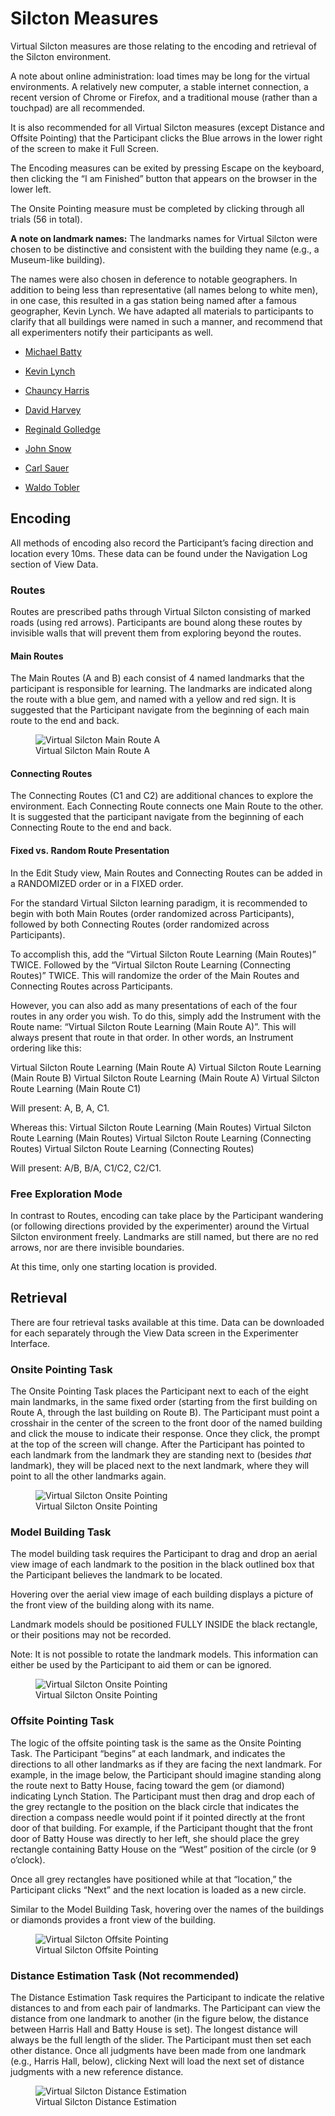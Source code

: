 # Silcton Measures

Virtual Silcton measures are those relating to the encoding and retrieval of the Silcton environment. 

A note about online administration: load times may be long for the virtual environments. A relatively new computer, a stable internet connection, a recent version of Chrome or Firefox, and a traditional mouse (rather than a touchpad) are all recommended. 

It is also recommended for all Virtual Silcton measures (except Distance and Offsite Pointing) that the Participant clicks the Blue arrows in the lower right of the screen to make it Full Screen.

The Encoding measures can be exited by pressing Escape on the keyboard, then clicking the "I am Finished" button that appears on the browser in the lower left. 

The Onsite Pointing measure must be completed by clicking through all trials (56 in total). 

**A note on landmark names:**
The landmarks names for Virtual Silcton were chosen to be distinctive and consistent with the building they name (e.g., a Museum-like building). 

The names were also chosen in deference to notable geographers. In addition to being less than representative (all names belong to white men), in one case, this resulted in a gas station being named after a famous geographer, Kevin Lynch. We have adapted all materials to participants to clarify that all buildings were named in such a manner, and recommend that all experimenters notify their participants as well. 

- [Michael Batty](https://en.wikipedia.org/wiki/Michael_Batty)
- [Kevin Lynch](https://en.wikipedia.org/wiki/Kevin_A._Lynch)
- [Chauncy Harris](https://en.wikipedia.org/wiki/Chauncy_Harris)
- [David Harvey](https://en.wikipedia.org/wiki/David_Harvey)

- [Reginald Golledge](https://en.wikipedia.org/wiki/Reginald_Golledge)
- [John Snow](https://en.wikipedia.org/wiki/John_Snow)
- [Carl Sauer](https://en.wikipedia.org/wiki/Carl_O._Sauer)
- [Waldo Tobler](https://en.wikipedia.org/wiki/Waldo_R._Tobler)


## Encoding

All methods of encoding also record the Participant's facing direction and location every 10ms. These data can be found under the Navigation Log section of View Data. 

### Routes

Routes are prescribed paths through Virtual Silcton consisting of marked roads (using red arrows). Participants are bound along these routes by invisible walls that will prevent them from exploring beyond the routes. 

#### Main Routes

The Main Routes (A and B) each consist of 4 named landmarks that the participant is responsible for learning. The landmarks are indicated along the route with a blue gem, and named with a yellow and red sign. It is suggested that the Participant navigate from the beginning of each main route to the end and back. 

![Virtual Silcton Main Route A](./figs/Route_A.png)

#### Connecting Routes

The Connecting Routes (C1 and C2) are additional chances to explore the environment. Each Connecting Route connects one Main Route to the other. It is suggested that the participant navigate from the beginning of each Connecting Route to the end and back. 

#### Fixed vs. Random Route Presentation

In the Edit Study view, Main Routes and Connecting Routes can be added in a RANDOMIZED order or in a FIXED order. 

For the standard Virtual Silcton learning paradigm, it is recommended to begin with both Main Routes (order randomized across Participants), followed by both Connecting Routes (order randomized across Participants).

To accomplish this, add the "Virtual Silcton Route Learning (Main Routes)" TWICE. Followed by the "Virtual Silcton Route Learning (Connecting Routes)" TWICE. This will randomize the order of the Main Routes and Connecting Routes across Participants. 

However, you can also add as many presentations of each of the four routes in any order you wish. To do this, simply add the Instrument with the Route name: "Virtual Silcton Route Learning (Main Route A)". This will always present that route in that order. In other words, an Instrument ordering like this: 

Virtual Silcton Route Learning (Main Route A)
Virtual Silcton Route Learning (Main Route B)
Virtual Silcton Route Learning (Main Route A)
Virtual Silcton Route Learning (Main Route C1)

Will present: A, B, A, C1. 

Whereas this: 
Virtual Silcton Route Learning (Main Routes)
Virtual Silcton Route Learning (Main Routes)
Virtual Silcton Route Learning (Connecting Routes)
Virtual Silcton Route Learning (Connecting Routes)

Will present: A/B, B/A, C1/C2, C2/C1. 

### Free Exploration Mode

In contrast to Routes, encoding can take place by the Participant wandering (or following directions provided by the experimenter) around the Virtual Silcton environment freely. Landmarks are still named, but there are no red arrows, nor are there invisible boundaries. 

At this time, only one starting location is provided. 

## Retrieval 

There are four retrieval tasks available at this time. Data can be downloaded for each separately through the View Data screen in the Experimenter Interface. 

### Onsite Pointing Task

The Onsite Pointing Task places the Participant next to each of the eight main landmarks, in the same fixed order (starting from the first building on Route A, through the last building on Route B). The Participant must point a crosshair in the center of the screen to the front door of the named building and click the mouse to indicate their response. Once they click, the prompt at the top of the screen will change. After the Participant has pointed to each landmark from the landmark they are standing next to (besides *that* landmark), they will be placed next to the next landmark, where they will point to all the other landmarks again. 

![Virtual Silcton Onsite Pointing](./figs/Onsite_Pointing.png)

### Model Building Task

The model building task requires the Participant to drag and drop an aerial view image of each landmark to the position in the black outlined box that the Participant believes the landmark to be located. 

Hovering over the aerial view image of each building displays a picture of the front view of the building along with its name. 

Landmark models should be positioned FULLY INSIDE the black rectangle, or their positions may not be recorded. 

Note: It is not possible to rotate the landmark models. This information can either be used by the Participant to aid them or can be ignored.  

![Virtual Silcton Onsite Pointing](./figs/Model_Building.png)

### Offsite Pointing Task 

The logic of the offsite pointing task is the same as the Onsite Pointing Task. The Participant "begins" at each landmark, and indicates the directions to all other landmarks as if they are facing the next landmark. For example, in the image below, the Participant should imagine standing along the route next to Batty House, facing toward the gem (or diamond) indicating Lynch Station. The Participant must then drag and drop each of the grey rectangle to the position on the black circle that indicates the direction a compass needle would point if it pointed directly at the front door of that building. For example, if the Participant thought that the front door of Batty House was directly to her left, she should place the grey rectangle containing Batty House on the "West" position of the circle (or 9 o'clock). 

Once all grey rectangles have positioned while at that "location," the Participant clicks "Next" and the next location is loaded as a new circle. 

Similar to the Model Building Task, hovering over the names of the buildings or diamonds provides a front view of the building. 

![Virtual Silcton Offsite Pointing](./figs/Offsite_Pointing.png)

### Distance Estimation Task (Not recommended)

The Distance Estimation Task requires the Participant to indicate the relative distances to and from each pair of landmarks. The Participant can view the distance from one landmark to another (in the figure below, the distance between Harris Hall and Batty House is set). The longest distance will always be the full length of the slider. The Participant must then set each other distance. Once all judgments have been made from one landmark (e.g., Harris Hall, below), clicking Next will load the next set of distance judgments with a new reference distance. 

![Virtual Silcton Distance Estimation](./figs/Distance_Estimation.png)


